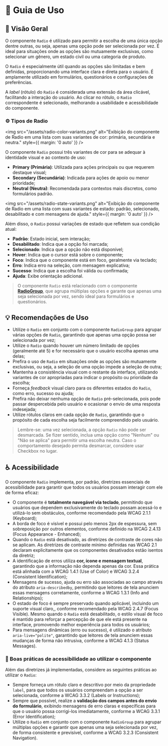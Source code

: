 
<Meta title="Componentes/Radio/Guia de Uso" />

# 🧭  Guia de Uso

## 📘 Visão Geral

O componente `Radio` é utilizado para permitir a escolha de uma única opção dentre outras, ou seja, apenas uma opção pode ser selecionada por vez. É ideal para situações onde as opções são mutuamente exclusivas, como selecionar um gênero, um estado civil ou uma categoria de produto.

O `Radio` é especialmente útil quando as opções são limitadas e bem definidas, proporcionando uma interface clara e direta para o usuário. É amplamente utilizado em formulários, questionários e configurações de preferências.

A *label* (rótulo) do `Radio` é considerada uma extensão da área clicável, facilitando a interação do usuário. Ao clicar no rótulo, o `Radio` correspondente é selecionado, melhorando a usabilidade e acessibilidade do componente.

### ⚙️ Tipos de Radio

<img src="/assets/radio-color-variants.png" alt="Exibição do componente de Radio em uma lista com suas variantes de cor: primária, secundária e neutra." style={{ margin: '0 auto' }} />

O componente `Radio` possui três variantes de cor para se adequar à identidade visual e ao contexto de uso:

- **Primary (Primária)**: Utilizada para ações principais ou que requerem destaque visual;
- **Secondary (Secundária)**: Indicada para ações de apoio ou menor prioridade;
- **Neutral (Neutra)**: Recomendada para contextos mais discretos, como formulários padrão.

<img src="/assets/radio-state-variants.png" alt="Exibição do componente de Radio em uma lista com suas variantes de estado: padrão, selecionado, desabilitado e com mensagens de ajuda." style={{ margin: '0 auto' }} />

Além disso, o `Radio` possui variações de estado que refletem sua condição atual:

- **Padrão**: Estado inicial, sem interação;
- **Desabilitado**: Indica que a opção foi marcada;
- **Selecionado**: Indica que a opção não está disponível;
- **Hover**: Indica que o cursor está sobre o componente;
- **Foco**: Indica que o componente está em foco, geralmente via teclado;
- **Erro**: Indica erro na seleção, com mensagem explicativa;
- **Sucesso**: Indica que a escolha foi válida ou confirmada;
- **Ajuda**: Exibe orientação adicional.

> O componente `Radio` está relacionado com o componente [**RadioGroup**](/docs/componentes-radiogroup-guia-de-uso--propriedades), que agrupa múltiplas opções e garante que apenas uma seja selecionada por vez, sendo ideal para formulários e questionários.

## 💡 Recomendações de Uso

- Utilize o `Radio` em conjunto com o componente `RadioGroup` para agrupar várias opções de `Radio`, garantindo que apenas uma opção possa ser selecionada por vez;
- Utilize o `Radio` quando houver um número limitado de opções (geralmente até 5) e for necessário que o usuário escolha apenas uma delas;
- Prefira o uso de `Radio` em situações onde as opções são mutuamente exclusivas, ou seja, a seleção de uma opção impede a seleção de outra;
- Mantenha a consistência visual com o restante da interface, utilizando variantes de cor apropriadas para indicar o propósito ou prioridade da escolha;
- Forneça *feedback* visual claro para os diferentes estados do `Radio`, como erro, sucesso ou ajuda;
- Prefira não deixar nenhuma opção de `Radio` pré-selecionada, pois pode passar despercebida pelo usuário e ocasionar o envio de uma resposta indesejada;
- Utilize rótulos claros em cada opção de `Radio`, garantindo que o propósito de cada escolha seja facilmente compreendido pelo usuário.

> Lembre-se: uma vez selecionada, a opção `Radio` não pode ser desmarcada. Se fizer sentido, inclua uma opção como "Nenhum" ou "Não se aplica" para permitir uma escolha neutra. Caso o comportamento desejado permita desmarcar, considere usar Checkbox no lugar.

## ♿ Acessibilidade

O componente `Radio` implementa, por padrão, diretrizes essenciais de acessibilidade para garantir que todos os usuários possam interagir com ele de forma eficaz:

- O componente é **totalmente navegável via teclado**, permitindo que usuários que dependem exclusivamente do teclado possam acessá-lo e utilizá-lo sem obstáculos, conforme recomendado pela <Link className="sb-unstyled text-sm" href="https://www.w3.org/WAI/WCAG21/Understanding/keyboard.html" target="_blank">WCAG 2.1.1 (Keyboard)</Link>;
- A borda de foco é visível e possui pelo menos 2px de espessura, sem sobreposição por outros elementos, conforme definido na <Link className="sb-unstyled text-sm" href="https://www.w3.org/WAI/WCAG22/Understanding/focus-appearance-enhanced" target="_blank">WCAG 2.4.13 (Focus Appearance - Enhanced)</Link>;
- Quando o `Radio` está desativado, as diretrizes de contraste de cores não se aplicam. As <Link className="sb-unstyled text-sm" href="https://www.w3.org/WAI/WCAG21/Understanding/contrast-minimum.html#inactive-controls" target="_blank">diretrizes de contraste mínimo definidas nas WCAG 2.1</Link> declaram explicitamente que os componentes desativados estão isentos da diretriz;
- A identificação de erros utiliza **cor, ícone e mensagem textual**, garantindo que a informação não dependa apenas da cor. Essa prática está alinhada com a <Link className="sb-unstyled text-sm" href="https://www.w3.org/WAI/WCAG21/Understanding/use-of-color" target="_blank">WCAG 1.4.1 (Use of Color)</Link> e <Link className="sb-unstyled text-sm" href="https://www.w3.org/WAI/WCAG21/Understanding/consistent-identification.html" target="_blank">WCAG 3.2.4 (Consistent Identification)</Link>;
- Mensagens de sucesso, ajuda ou erro são associadas ao campo através do atributo `aria-describedby`, permitindo que leitores de tela anunciem essas mensagens corretamente, conforme a <Link className="sb-unstyled text-sm" href="https://www.w3.org/WAI/WCAG21/Understanding/info-and-relationships.html" target="_blank">WCAG 1.3.1 (Info and Relationships)</Link>;
- O estado de foco é sempre preservado quando aplicável, incluindo um suporte visual claro,, conforme recomendado pela <Link className="sb-unstyled text-sm" href="https://www.w3.org/WAI/WCAG21/Understanding/focus-visible" target="_blank">WCAG 2.4.7 (Focus Visible)</Link>. Mesmo quando o `Radio` está desabilitado, o estilo visual de foco é mantido para reforçar a percepção de que ele está presente na interface, promovendo melhor experiência para todos os usuários;
- Para mensagens dinâmicas (erro ou sucesso), é utilizado o atributo `aria-live="polite"`, garantindo que leitores de tela anunciem essas mudanças de forma não intrusiva, conforme a <Link className="sb-unstyled text-sm" href="https://www.w3.org/WAI/WCAG21/Understanding/status-messages.html" target="_blank">WCAG 4.1.3 (Status Messages)</Link>.

### 📌 Boas práticas de acessibilidade ao utilizar o componente

Além das diretrizes já implementadas, considere as seguintes práticas ao utilizar o `Radio`:

- Sempre forneça um rótulo claro e descritivo por meio da propriedade `label`, para que todos os usuários compreendam a opção a ser selecionada, conforme a <Link className="sb-unstyled text-sm" href="https://www.w3.org/WAI/WCAG21/Understanding/labels-or-instructions.html" target="_blank">WCAG 3.3.2 (Labels or Instructions)</Link>;
- Sempre que possível, realize a **validação dos campos antes do envio do formulário**, exibindo mensagens de erro claras e específicas para que o usuário possa corrigi-los imediatamente, conforme a <Link className="sb-unstyled text-sm" href="https://www.w3.org/WAI/WCAG21/Understanding/error-identification.html" target="_blank">WCAG 3.3.1 (Error Identification)</Link>;
- Utilize o `Radio` em conjunto com o componente `RadioGroup` para agrupar múltiplas opções e garantir que apenas uma seja selecionada por vez, de forma consistente e previsível, conforme a <Link className="sb-unstyled text-sm" href="https://www.w3.org/WAI/WCAG21/Understanding/consistent-navigation.html" target="_blank">WCAG 3.2.3 (Consistent Navigation)</Link>.